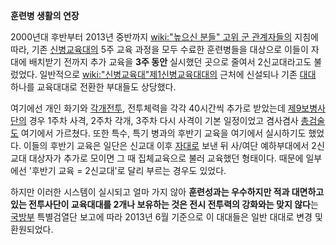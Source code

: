 '''훈련병 생활의 연장'''

2000년대 후반부터 2013년 중반까지 [[wiki:"높으신 분들" 고위 군 관계자들]]의 지침에 따라, 기존 [[신병교육대]]의 5주 교육 과정을 모두 수료한 훈련병들을 대상으로 이들이 자대에 배치받기 전까지 추가 교육을 '''3주 동안''' 실시했던 곳으로 줄여서 2신교대라고도 불렀었다. 일반적으로 [[wiki:"신병교육대"제1신병교육대대]]의 근처에 신설되나 기존 [[대대]] 하나를 교육대대로 전환한 부대들도 상당했다.

여기에선 개인 화기와 [[각개전투]], 전투체력을 각각 40시간씩 추가로 받았는데 [[제9보병사단]]의 경우 1주차 사격, 2주차 각개, 3주차 다시 사격이 기본 일정이었고 겸사겸사 [[총검술]]도 여기에서 가르쳤다. 또한 특수, 특기 병과의 후반기 교육을 여기에서 실시하기도 했었다. 이들의 후반기 교육은 일단은 신교대 이후 [[자대]]로 보낸 뒤 사/여단 예하부대에서 2신교대 대상자가 추가로 모이면 그 때 집체교육으로 불러 교육했던 형태이다. 때문에 일부에선 '후반기 교육 = 2신교대'로 달리 부르는 경우도 있었다.

하지만 이러한 시스템이 실시되고 얼마 가지 않아 '''훈련성과는 우수하지만 적과 대면하고 있는 전투사단이 교육대대를 2개나 보유하는 것은 전시 전투력의 강화와는 맞지 않다'''는 [[국방부]] 특별검열단 보고에 따라 2013년 6월 기준으로 이 대대들은 일반 대대로 변경 및 환원되었다.
